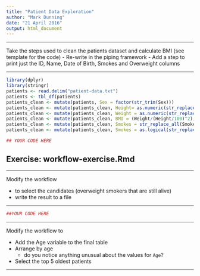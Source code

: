 ```yaml
---
title: "Patient Data Exploration"
author: "Mark Dunning"
date: "21 April 2016"
output: html_document
---
```


******

Take the steps used to clean the patients dataset and calculate BMI (see template for the code)
- Re-write in the piping framework
- Add a step to print just the ID, Name, Date of Birth, Smokes and Overweight columns

******

```r
library(dplyr)
library(stringr)
patients <- read.delim("patient-data.txt")
patients <- tbl_df(patients)
patients_clean <- mutate(patients, Sex = factor(str_trim(Sex)))
patients_clean <- mutate(patients_clean, Height= as.numeric(str_replace_all(patients_clean$Height,pattern = "cm","")))
patients_clean <- mutate(patients_clean, Weight = as.numeric(str_replace_all(patients_clean$Weight,"kg","")))
patients_clean <- mutate(patients_clean, BMI = (Weight/(Height/100)^2), Overweight = BMI > 25)
patients_clean <- mutate(patients_clean, Smokes = str_replace_all(Smokes, "Yes", TRUE))
patients_clean <- mutate(patients_clean, Smokes = as.logical(str_replace_all(Smokes, "No", FALSE)))

```


```r
## YOUR CODE HERE
```

## Exercise: workflow-exercise.Rmd

******

Modify the workflow 

- to select the candidates (overweight smokers that are still alive)
- write the result to a file

******

```r
##YOUR CODE HERE
```

******

Modify the workflow to 

- Add the Age variable to the final table
- Arrange by age
    + do you notice anything unusual about the values for `Age`?
- Select the top 5 oldest patients

******


```r

```

